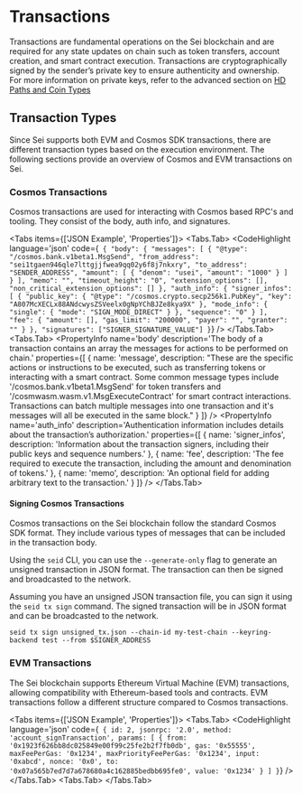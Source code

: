 
# Transactions

Transactions are fundamental operations on the Sei blockchain and are required for any state updates on chain such as token transfers, account creation, and smart contract execution. Transactions are cryptographically signed by the sender’s private key to ensure authenticity and ownership. For more information on private keys, refer to the advanced section on [HD Paths and Coin Types](/dev-advanced-concepts/hd-path-coin-types)

## Transaction Types

Since Sei supports both EVM and Cosmos SDK transactions, there are different transaction types based on the execution environment. The following sections provide an overview of Cosmos and EVM transactions on Sei.

### Cosmos Transactions

Cosmos transactions are used for interacting with Cosmos based RPC's and tooling. They consist of the body, auth info, and signatures.

<Tabs items={['JSON Example', 'Properties']}>
	<Tabs.Tab>
		<CodeHighlight
			language='json'
			code={`
{
      "body": {
        "messages": [
          {
            "@type": "/cosmos.bank.v1beta1.MsgSend",
            "from_address": "sei1tgaen946qle7lttgjjfwea9qq02y6f8j7nkxry",
            "to_address": "SENDER_ADDRESS",
            "amount": [
              {
                "denom": "usei",
                "amount": "1000"
              }
            ]
          }
        ],
        "memo": "",
        "timeout_height": "0",
        "extension_options": [],
        "non_critical_extension_options": []
      },
      "auth_info": {
        "signer_infos": [
          {
            "public_key": {
              "@type": "/cosmos.crypto.secp256k1.PubKey",
              "key": "A807McXECLx88ANdcwysZSVeelx0gNpYChBJZe8kya9X"
            },
            "mode_info": {
              "single": {
                "mode": "SIGN_MODE_DIRECT"
              }
            },
            "sequence": "0"
          }
        ],
        "fee": {
          "amount": [],
          "gas_limit": "200000",
          "payer": "",
          "granter": ""
        }
      },
      "signatures": ["SIGNER_SIGNATURE_VALUE"]
}`}
		/>
	</Tabs.Tab>
	<Tabs.Tab>
		<Flex direction='column' gap='md'>
			<PropertyInfo
				name='body'
				description='The body of a transaction contains an array the messages for actions to be performed on chain.'
				properties={[
					{
						name: 'message',
						description:
							"These are the specific actions or instructions to be executed, such as transferring tokens or interacting with a smart contract. Some common message types include '/cosmos.bank.v1beta1.MsgSend' for token transfers and '/cosmwasm.wasm.v1.MsgExecuteContract' for smart contract interactions. Transactions can batch multiple messages into one transaction and it's messages will all be executed in the same block."
					}
				]}
			/>
			<PropertyInfo
				name='auth_info'
				description='Authentication information includes details about the transaction’s authorization.'
				properties={[
					{ name: 'signer_infos', description: 'Information about the transaction signers, including their public keys and sequence numbers.' },
					{ name: 'fee', description: 'The fee required to execute the transaction, including the amount and denomination of tokens.' },
					{ name: 'memo', description: 'An optional field for adding arbitrary text to the transaction.' }
				]}
			/>
			<PropertyInfo name='signatures' description='The output of the signers pubkey signing the `body` and `auth_info` of this transaction.' />
		</Flex>
	</Tabs.Tab>
</Tabs>

#### Signing Cosmos Transactions

Cosmos transactions on the Sei blockchain follow the standard Cosmos SDK format. They include various types of messages that can be included in the transaction body.

Using the `seid` CLI, you can use the `--generate-only` flag to generate an unsigned transaction in JSON format. The transaction can then be signed and broadcasted to the network.

Assuming you have an unsigned JSON transaction file, you can sign it using the `seid tx sign` command. The signed transaction will be in JSON format and can be broadcasted to the network.

`seid tx sign unsigned_tx.json --chain-id my-test-chain --keyring-backend test --from $SIGNER_ADDRESS`

### EVM Transactions

The Sei blockchain supports Ethereum Virtual Machine (EVM) transactions, allowing compatibility with Ethereum-based tools and contracts. EVM transactions follow a different structure compared to Cosmos transactions.

<Tabs items={['JSON Example', 'Properties']}>
	<Tabs.Tab>
		<CodeHighlight
			language='json'
			code={`
{
	id: 2,
	jsonrpc: '2.0',
	method: 'account_signTransaction',
	params: [
		{
			from: '0x1923f626bb8dc025849e00f99c25fe2b2f7fb0db',
			gas: '0x55555',
			maxFeePerGas: '0x1234',
			maxPriorityFeePerGas: '0x1234',
			input: '0xabcd',
			nonce: '0x0',
			to: '0x07a565b7ed7d7a678680a4c162885bedbb695fe0',
			value: '0x1234'
		}
	]
}`}
		/>
	</Tabs.Tab>
	<Tabs.Tab>
		<Paper withBorder p='md' mt='lg'>
			<Flex direction='column' gap='md'>
				<PropertyInfo
					name='from'
					description='the address of the sender, that will be signing the transaction. This will be an externally-owned account as contract accounts cannot send transactions.'
				/>
				<PropertyInfo
					name='to'
					description='the receiving address (if an externally-owned account, the transaction will transfer value. If a contract account, the transaction will execute the contract code)'
				/>
				<PropertyInfo
					name='signature'
					description='the identifier of the sender. This is generated when the senders private key signs the transaction and confirms the sender has authorized this transaction'
				/>
				<PropertyInfo name='nonce' description='a sequentially incrementing counter which indicates the transaction number from the account' />
				<PropertyInfo name='data' description='The input data for contract execution. For simple transfers, this is usually empty.' />
				<PropertyInfo name='value' description='amount of SEI (ETH) to transfer from sender to recipient (denominated in WEI, where 1SEI equals 1e+18wei)' />
				<PropertyInfo
					name='gasLimit'
					description='the maximum amount of gas units that can be consumed by the transaction. The EVM specifies the units of gas required by each computational step'
				/>
				<PropertyInfo name='maxPriorityFeePerGas' description='the maximum price of the consumed gas to be included as a tip to the validator' />
				<PropertyInfo
					name='maxFeePerGas'
					description='the maximum fee per unit of gas willing to be paid for the transaction (inclusive of baseFeePerGas and maxPriorityFeePerGas)'
				/>
			</Flex>
		</Paper>
	</Tabs.Tab>
</Tabs>
